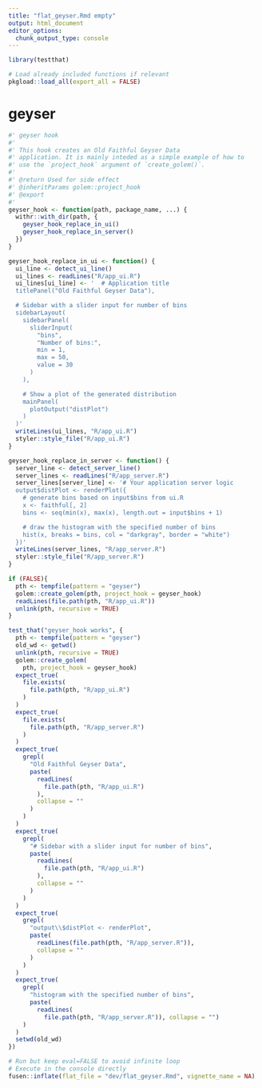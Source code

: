 ```yaml
---
title: "flat_geyser.Rmd empty"
output: html_document
editor_options:
  chunk_output_type: console
---
```


```r
library(testthat)
```

```r
# Load already included functions if relevant
pkgload::load_all(export_all = FALSE)
```

# geyser

```r
#' geyser hook
#'
#' This hook creates an Old Faithful Geyser Data
#' application. It is mainly inteded as a simple example of how to
#' use the `project_hook` argument of `create_golem()`.
#'
#' @return Used for side effect
#' @inheritParams golem::project_hook
#' @export
#'
geyser_hook <- function(path, package_name, ...) {
  withr::with_dir(path, {
    geyser_hook_replace_in_ui()
    geyser_hook_replace_in_server()
  })
}

geyser_hook_replace_in_ui <- function() {
  ui_line <- detect_ui_line()
  ui_lines <- readLines("R/app_ui.R")
  ui_lines[ui_line] <- '  # Application title
  titlePanel("Old Faithful Geyser Data"),

  # Sidebar with a slider input for number of bins
  sidebarLayout(
    sidebarPanel(
      sliderInput(
        "bins",
        "Number of bins:",
        min = 1,
        max = 50,
        value = 30
      )
    ),

    # Show a plot of the generated distribution
    mainPanel(
      plotOutput("distPlot")
    )
  )'
  writeLines(ui_lines, "R/app_ui.R")
  styler::style_file("R/app_ui.R")
}

geyser_hook_replace_in_server <- function() {
  server_line <- detect_server_line()
  server_lines <- readLines("R/app_server.R")
  server_lines[server_line] <- '# Your application server logic
  output$distPlot <- renderPlot({
    # generate bins based on input$bins from ui.R
    x <- faithful[, 2]
    bins <- seq(min(x), max(x), length.out = input$bins + 1)

    # draw the histogram with the specified number of bins
    hist(x, breaks = bins, col = "darkgray", border = "white")
  })'
  writeLines(server_lines, "R/app_server.R")
  styler::style_file("R/app_server.R")
}
```

```r
if (FALSE){
  pth <- tempfile(pattern = "geyser")
  golem::create_golem(pth, project_hook = geyser_hook)
  readLines(file.path(pth, "R/app_ui.R"))
  unlink(pth, recursive = TRUE)
}
```

```r
test_that("geyser_hook works", {
  pth <- tempfile(pattern = "geyser")
  old_wd <- getwd()
  unlink(pth, recursive = TRUE)
  golem::create_golem(
    pth, project_hook = geyser_hook)
  expect_true(
    file.exists(
      file.path(pth, "R/app_ui.R")
    )
  )
  expect_true(
    file.exists(
      file.path(pth, "R/app_server.R")
    )
  )
  expect_true(
    grepl(
      "Old Faithful Geyser Data",
      paste(
        readLines(
          file.path(pth, "R/app_ui.R")
        ),
        collapse = ""
      )
    )
  )
  expect_true(
    grepl(
      "# Sidebar with a slider input for number of bins",
      paste(
        readLines(
          file.path(pth, "R/app_ui.R")
        ),
        collapse = ""
      )
    )
  )
  expect_true(
    grepl(
      "output\\$distPlot <- renderPlot",
      paste(
        readLines(file.path(pth, "R/app_server.R")),
        collapse = ""
      )
    )
  )
  expect_true(
    grepl(
      "histogram with the specified number of bins",
      paste(
        readLines(
          file.path(pth, "R/app_server.R")), collapse = "")
    )
  )
  setwd(old_wd)
})
```


```r
# Run but keep eval=FALSE to avoid infinite loop
# Execute in the console directly
fusen::inflate(flat_file = "dev/flat_geyser.Rmd", vignette_name = NA)
```

